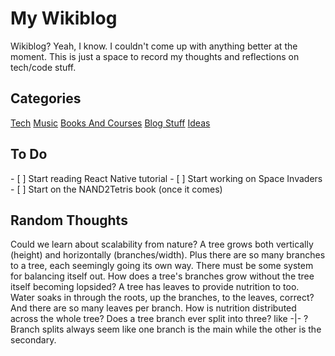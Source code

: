 = My Wikiblog =

Wikiblog? Yeah, I know. I couldn't come up with anything better at the moment. This is just a space to record my thoughts and reflections on tech/code stuff.

== Categories ==
[[Tech]]
[[Music]]
[[Books And Courses]]
[[Blog Stuff]]
[[Ideas]]


== To Do ==
- [ ] Start reading React Native tutorial
- [ ] Start working on Space Invaders
- [ ] Start on the NAND2Tetris book (once it comes)


== Random Thoughts ==
Could we learn about scalability from nature?
A tree grows both vertically (height) and horizontally (branches/width). Plus there are so many branches to a tree, each seemingly going its own way. There must be some system for balancing itself out. How does a tree's branches grow without the tree itself becoming lopsided?
A tree has leaves to provide nutrition to too. Water soaks in through the roots, up the branches, to the leaves, correct? And there are so many leaves per branch. How is nutrition distributed across the whole tree?
Does a tree branch ever split into three? like -|- ? Branch splits always seem like one branch is the main while the other is the secondary.
